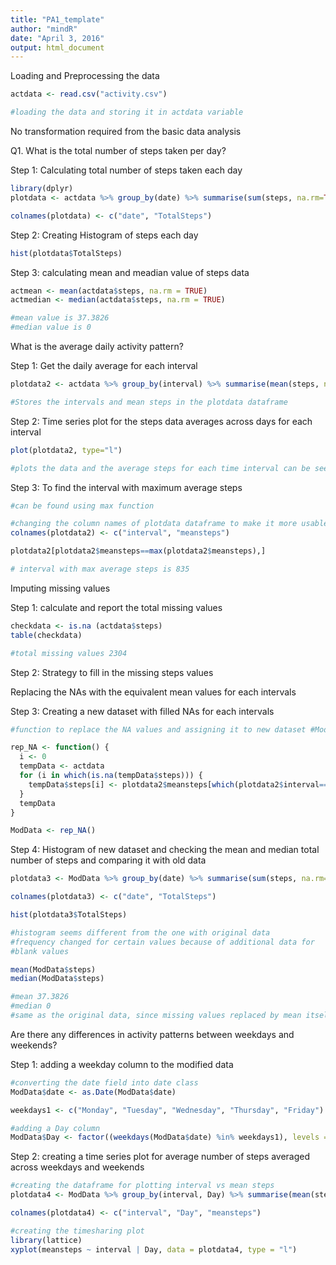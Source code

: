 ```yaml
---
title: "PA1_template"
author: "mindR"
date: "April 3, 2016"
output: html_document
---
```


Loading and Preprocessing the data
```r
actdata <- read.csv("activity.csv")

#loading the data and storing it in actdata variable
```
No transformation required from the basic data analysis

Q1. What is the total number of steps taken per day?

Step 1: Calculating total number of steps taken each day

```r
library(dplyr)
plotdata <- actdata %>% group_by(date) %>% summarise(sum(steps, na.rm=TRUE))

colnames(plotdata) <- c("date", "TotalSteps")
```


Step 2: Creating Histogram of steps each day
```r
hist(plotdata$TotalSteps)
```

Step 3: calculating mean and meadian value of steps data

```r
actmean <- mean(actdata$steps, na.rm = TRUE)
actmedian <- median(actdata$steps, na.rm = TRUE)

#mean value is 37.3826
#median value is 0
```


What is the average daily activity pattern?

Step 1: Get the daily average for each interval

```r
plotdata2 <- actdata %>% group_by(interval) %>% summarise(mean(steps, na.rm=TRUE))

#Stores the intervals and mean steps in the plotdata dataframe
```

Step 2: Time series plot for the steps data averages across days for each interval

```r
plot(plotdata2, type="l")

#plots the data and the average steps for each time interval can be seen
```

Step 3: To find the interval with maximum average steps

```r
#can be found using max function

#changing the column names of plotdata dataframe to make it more usable
colnames(plotdata2) <- c("interval", "meansteps")

plotdata2[plotdata2$meansteps==max(plotdata2$meansteps),]

# interval with max average steps is 835
```

Imputing missing values

Step 1: calculate and report the total missing values

```r
checkdata <- is.na (actdata$steps)
table(checkdata)

#total missing values 2304
```

Step 2: Strategy to fill in the missing steps values

Replacing the NAs with the equivalent mean values for each intervals

Step 3: Creating a new dataset with filled NAs for each intervals

```r
#function to replace the NA values and assigning it to new dataset #ModData

rep_NA <- function() {
  i <- 0
  tempData <- actdata
  for (i in which(is.na(tempData$steps))) {
    tempData$steps[i] <- plotdata2$meansteps[which(plotdata2$interval==tempData$interval[i])]
  }
  tempData
}

ModData <- rep_NA()
```

Step 4: Histogram of new dataset and checking the mean and median total number of steps and comparing it with old data

```r
plotdata3 <- ModData %>% group_by(date) %>% summarise(sum(steps, na.rm=TRUE))

colnames(plotdata3) <- c("date", "TotalSteps")

hist(plotdata3$TotalSteps)

#histogram seems different from the one with original data
#frequency changed for certain values because of additional data for 
#blank values

mean(ModData$steps)
median(ModData$steps)

#mean 37.3826
#median 0
#same as the original data, since missing values replaced by mean itself
```

Are there any differences in activity patterns between weekdays and weekends?

Step 1: adding a weekday column to the modified data

```r
#converting the date field into date class
ModData$date <- as.Date(ModData$date)

weekdays1 <- c("Monday", "Tuesday", "Wednesday", "Thursday", "Friday")

#adding a Day column 
ModData$Day <- factor((weekdays(ModData$date) %in% weekdays1), levels = c(FALSE,TRUE), labels = c("weekend", "weekday"))
```

Step 2: creating a time series plot for average number of steps averaged across weekdays and weekends

```r
#creating the dataframe for plotting interval vs mean steps
plotdata4 <- ModData %>% group_by(interval, Day) %>% summarise(mean(steps, na.rm=TRUE))

colnames(plotdata4) <- c("interval", "Day", "meansteps")

#creating the timesharing plot
library(lattice)
xyplot(meansteps ~ interval | Day, data = plotdata4, type = "l")
```

